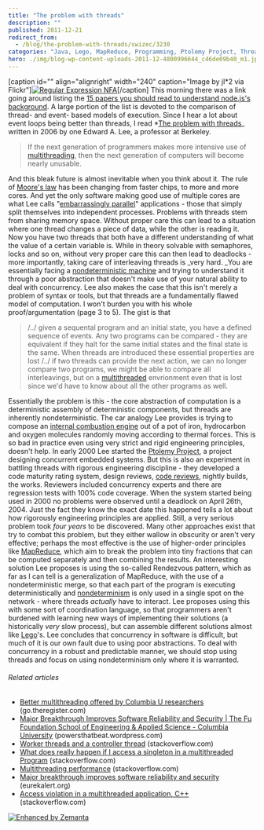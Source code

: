 ```yaml
---
title: "The problem with threads"
description: ""
published: 2011-12-21
redirect_from:
  - /blog/the-problem-with-threads/swizec/3230
categories: "Java, Lego, MapReduce, Programming, Ptolemy Project, Threads, Uncategorized"
hero: ./img/blog-wp-content-uploads-2011-12-4800996644_c46de09b40_m1.jpg
---
```


\[caption id="" align="alignright" width="240" caption="Image by jl*2 via Flickr"][![Regular Expression NFA](./img/blog-wp-content-uploads-2011-12-4800996644_c46de09b40_m1.jpg "Regular Expression NFA")](http://www.flickr.com/photos/45448242@N02/4800996644)\[/caption] This morning there was a link going around listing the [15 papers you should read to understand node.js's background](https://plus.google.com/111191895515210271225/posts/HN2ZTbf7Cgg). A large portion of the list is devoted to the comparison of thread- and event- based models of execution. Since I hear a lot about event loops being better than threads, I read *[The problem with threads](http://www.eecs.berkeley.edu/Pubs/TechRpts/2006/EECS-2006-1.pdf)\_ written in 2006 by one Edward A. Lee, a professor at Berkeley.

> If the next generation of programmers makes more intensive use of [multithreading](http://en.wikipedia.org/wiki/Thread_%28computer_science%29 "Thread (computer science)"), then the next generation of computers will become nearly unusable.

And this bleak future is almost inevitable when you think about it. The rule of [Moore's law](http://en.wikipedia.org/wiki/Moore%27s_law "Moore's law") has been changing from faster chips, to more and more cores. And yet the only software making good use of multiple cores are what Lee calls "[embarrassingly parallel](http://en.wikipedia.org/wiki/Embarrassingly_parallel "Embarrassingly parallel")" applications - those that simply split themselves into independent processes. Problems with threads stem from sharing memory space. Without proper care this can lead to a situation where one thread changes a piece of data, while the other is reading it. Now you have two threads that both have a different understanding of what the value of a certain variable is. While in theory solvable with semaphores, locks and so on, without very proper care this can then lead to deadlocks - more importantly, taking care of interleaving threads is \_very hard. \_You are essentially facing a [nondeterministic machine](http://en.wikipedia.org/wiki/Nondeterministic_finite-state_machine "Nondeterministic finite-state machine") and trying to understand it through a poor abstraction that doesn't make use of your natural ability to deal with concurrency. Lee also makes the case that this isn't merely a problem of syntax or tools, but that threads are a fundamentally flawed model of computation. I won't burden you with his whole proof/argumentation (page 3 to 5). The gist is that

> /../ given a sequental program and an initial state, you have a defined sequence of events. Any two programs can be compared - they are equivalent if they halt for the same initial states and the final state is the same. When threads are introduced these essential properties are lost /../ if two threads can provide the next action, we can no longer compare two programs, we might be able to compare all interleavings, but on a [multithreaded](http://en.wikipedia.org/wiki/Thread_%28computer_science%29 "Thread (computer science)") envrionment even that is lost since we'd have to know about all the other programs as well.

Essentially the problem is this - the core abstraction of computation is a deterministic assembly of deterministic components, but threads are inherently nondeterministic. The car analogy Lee provides is trying to compose an [internal combustion engine](http://en.wikipedia.org/wiki/Internal_combustion_engine "Internal combustion engine") out of a pot of iron, hydrocarbon and oxygen molecules randomly moving according to thermal forces. This is so bad in practice even using very strict and rigid engineering principles, doesn't help. In early 2000 Lee started the [Ptolemy Project](http://ptolemy.eecs.berkeley.edu "Ptolemy Project (computing)"), a project designing concurrent embedded systems. But this is also an experiment in battling threads with rigorous engineering discipline - they developed a code maturity rating system, design reviews, [code reviews](http://en.wikipedia.org/wiki/Code_review "Code review"), nightly builds, the works. Reviewers included concurrency experts and there are regression tests with 100% code coverage. When the system started being used in 2000 no problems were observed until a deadlock on April 26th, 2004. Just the fact they know the exact date this happened tells a lot about how rigorously engineering principles are applied. Still, a very serious problem took _four years_ to be discovered. Many other approaches exist that try to combat this problem, but they either wallow in obscurity or aren't very effective; perhaps the most effective is the use of higher-order principles like [MapReduce](http://en.wikipedia.org/wiki/MapReduce "MapReduce"), which aim to break the problem into tiny fractions that can be computed separately and then combining the results. An interesting solution Lee proposes is using the so-called Rendezvous pattern, which as far as I can tell is a generalization of MapReduce, with the use of a nondeterministic merge, so that each part of the program is executing deterministically and [nondeterminism](http://en.wikipedia.org/wiki/Nondeterministic_algorithm "Nondeterministic algorithm") is only used in a single spot on the network - where threads _actually_ have to interact. Lee proposes using this with some sort of coordination language, so that programmers aren't burdened with learning new ways of implementing their solutions (a historically _very_ slow process), but can assemble different solutions almost like [Lego](http://www.lego.com/ "Lego")'s. Lee concludes that concurrency in software is difficult, but much of it is our own fault due to using poor abstractions. To deal with concurrency in a robust and predictable manner, we should stop using threads and focus on using nondeterminism only where it is warranted.

###### Related articles

- [Better multithreading offered by Columbia U researchers](http://go.theregister.com/feed/www.theregister.co.uk/2011/11/03/peregrine_multithreading/) (go.theregister.com)
- [Major Breakthrough Improves Software Reliability and Security | The Fu Foundation School of Engineering & Applied Science - Columbia University](http://powersthatbeat.wordpress.com/2011/11/12/major-breakthrough-improves-software-reliability-and-security-the-fu-foundation-school-of-engineering-applied-science-columbia-university/) (powersthatbeat.wordpress.com)
- [Worker threads and a controller thread](http://stackoverflow.com/questions/8458576/worker-threads-and-controller-thread-synchronization) (stackoverflow.com)
- [What does really happen if I access a singleton in a multithreaded Program](http://stackoverflow.com/questions/8007465/what-does-really-happen-if-i-access-a-singleton-in-a-multithreaded-program) (stackoverflow.com)
- [Multithreading performance](http://stackoverflow.com/questions/8363864/multithreading-performance) (stackoverflow.com)
- [Major breakthrough improves software reliability and security](http://www.eurekalert.org/pub_releases/2011-11/cu-mbi110211.php) (eurekalert.org)
- [Access violation in a multithreaded application, C++](http://stackoverflow.com/questions/4430388/access-violation-in-a-multithreaded-application-c) (stackoverflow.com)

[![Enhanced by Zemanta](http://img.zemanta.com/zemified_e.png?x-id=062c52b7-3f63-459d-bdc0-9e6a09bf5955)](http://www.zemanta.com/ "Enhanced by Zemanta")
